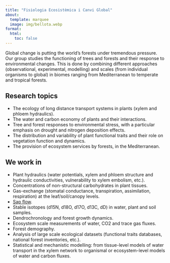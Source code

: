 ```yaml
---
title: "Fisiologia Ecosistèmica i Canvi Global"
about:
  template: marquee
  image: img/bellota.webp
format: 
  html: 
    toc: false
---
```


Global change is putting the world’s forests under tremendous pressure. Our group studies the functioning of trees and forests and their response to environmental changes. This is done by combining different approaches (observational, experimental, modelling) and scales (from individual organisms to global) in biomes ranging from Mediterranean to temperate and tropical forests.

## Research topics

+ The ecology of long distance transport systems in plants (xylem and phloem hydraulics).
+ The water and carbon economy of plants and their interactions.
+ Tree and forest responses to environmental stress, with a particular emphasis on drought and nitrogen deposition effects.
+ The distribution and variability of plant functional traits and their role on vegetation function and dynamics.
+ The provision of ecosystem services by forests, in the Mediterranean.

## We work in

+ Plant hydraulics (water potentials, xylem and phloem structure and hydraulic conductivities, vulnerability to xylem embolism, etc.).
+ Concentrations of non-structural carbohydrates in plant tissues.
+ Gas-exchange (stomatal conductance, transpiration, assimilation, respiration) at the leaf/soil/canopy levels.
+ [Sap flow](sapflux.qmd).
+ Stable isotopes (d15N, d18O, d17O, d13C, dD) in water, plant and soil samples.
+ Dendrochronology and forest growth dynamics.
+ Ecosystem scale measurements of water, CO2 and trace gas fluxes.
+ Forest demography.
+ Analysis of large scale ecological datasets (functional traits databases, national forest inventories, etc.).
+ Statistical and mechanistic modelling: from tissue-level models of water transport in the xylem network to organismal or ecosystem-level models of water and carbon fluxes.
